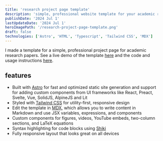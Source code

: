 ```yaml
---
title: 'research project page template'
description: 'simple, professional website template for your academic research paper'
publishDate: '2024 Jul 1'
lastUpdateDate: '2024 Jul 1'
heroImagePath: '/research-project-page-template.png'
draft: false
technologies: ['Astro', 'HTML', 'Typescript', 'Tailwind CSS', 'MDX']
---
```


I made a template for a simple, professional project page for academic research papers. See a live demo of the template [here](https://research-template.roman.technology/) and the code and usage instructions [here](https://github.com/romanhauksson/academic-project-astro-template).

## features

- Built with [Astro](https://astro.build/) for fast and optimized static site generation and support for adding custom components from UI frameworks like React, Preact, Svelte, Vue, SolidJS, AlpineJS and Lit
- Styled with [Tailwind CSS](https://tailwindcss.com/) for utility-first, responsive design
- Edit the template in [MDX](https://mdxjs.com/), which allows you to write content in Markdown and use JSX variables, expressions, and components
- Custom components for figures, videos, YouTube embeds, two-column sections, and LaTeX equations
- Syntax highlighting for code blocks using [Shiki](https://shiki.matsu.io/)
- Fully responsive layout that looks great on all devices